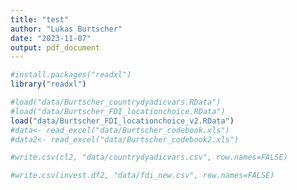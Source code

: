 ```yaml
---
title: "test"
author: "Lukas Burtscher"
date: "2023-11-07"
output: pdf_document
---
```


```r
#install.packages("readxl")
library("readxl")

#load("data/Burtscher_countrydyadicvars.RData")
#load("data/Burtscher_FDI_locationchoice.RData")
load("data/Burtscher_FDI_locationchoice_v2.RData")
#data<- read_excel("data/Burtscher_codebook.xls")
#data2<- read_excel("data/Burtscher_codebook2.xls")

#write.csv(cl2, "data/countrydyadicvars.csv", row.names=FALSE)

#write.csv(invest.df2, "data/fdi_new.csv", row.names=FALSE)
```